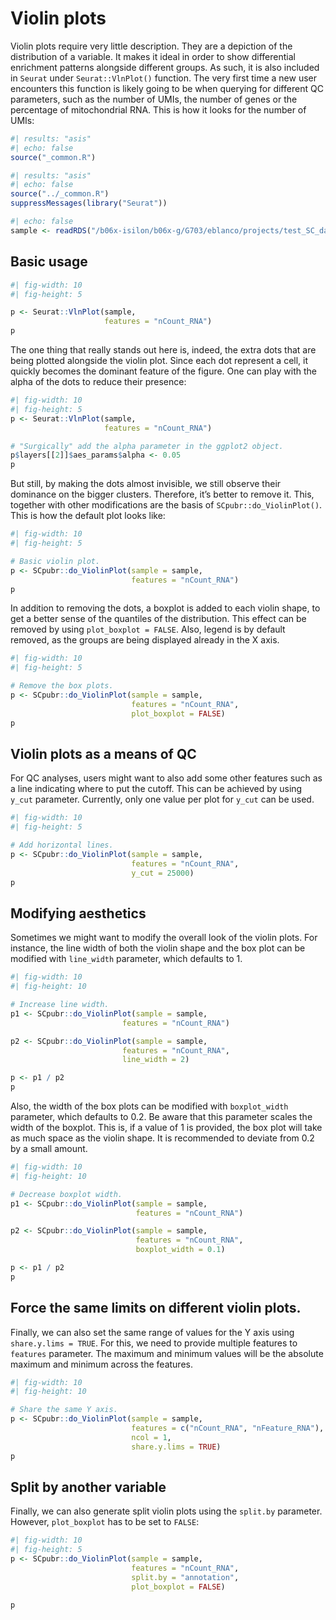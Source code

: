 # Violin plots

Violin plots require very little description. They are a depiction of the distribution of a variable. It makes it ideal in order to show differential enrichment patterns alongside different groups. As such, it is also included in `Seurat` under `Seurat::VlnPlot()` function. The very first time a new user encounters this function is likely going to be when querying for different QC parameters, such as the number of UMIs, the number of genes or the percentage of mitochondrial RNA. This is how it looks for the number of UMIs:

```r
#| results: "asis"
#| echo: false
source("_common.R")
```

```r
#| results: "asis"
#| echo: false
source("../_common.R")
suppressMessages(library("Seurat"))
```

```r
#| echo: false
sample <- readRDS("/b06x-isilon/b06x-g/G703/eblanco/projects/test_SC_datasets/sc_dataset.rds")
```

## Basic usage

```r
#| fig-width: 10
#| fig-height: 5

p <- Seurat::VlnPlot(sample, 
                     features = "nCount_RNA")
p
```

The one thing that really stands out here is, indeed, the extra dots that are being plotted alongside the violin plot. Since each dot represent a cell, it quickly becomes the dominant feature of the figure. One can play with the alpha of the dots to reduce their presence:

```r
#| fig-width: 10
#| fig-height: 5
p <- Seurat::VlnPlot(sample, 
                     features = "nCount_RNA")

# "Surgically" add the alpha parameter in the ggplot2 object.
p$layers[[2]]$aes_params$alpha <- 0.05
p
```

But still, by making the dots almost invisible, we still observe their dominance on the bigger clusters. Therefore, it's better to remove it. This, together with other modifications are the basis of `SCpubr::do_ViolinPlot()`. This is how the default plot looks like:

```r
#| fig-width: 10
#| fig-height: 5

# Basic violin plot.
p <- SCpubr::do_ViolinPlot(sample = sample, 
                           features = "nCount_RNA")
p
```

In addition to removing the dots, a boxplot is added to each violin shape, to get a better sense of the quantiles of the distribution. This effect can be removed by using `plot_boxplot = FALSE`. Also, legend is by default removed, as the groups are being displayed already in the X axis.

```r
#| fig-width: 10
#| fig-height: 5

# Remove the box plots.
p <- SCpubr::do_ViolinPlot(sample = sample, 
                           features = "nCount_RNA",
                           plot_boxplot = FALSE)
p
```

## Violin plots as a means of QC

For QC analyses, users might want to also add some other features such as a line indicating where to put the cutoff. This can be achieved by using `y_cut` parameter. Currently, only one value per plot for `y_cut` can be used.

```r
#| fig-width: 10
#| fig-height: 5

# Add horizontal lines.
p <- SCpubr::do_ViolinPlot(sample = sample, 
                           features = "nCount_RNA", 
                           y_cut = 25000)
p
```

## Modifying aesthetics

Sometimes we might want to modify the overall look of the violin plots. For instance, the line width of both the violin shape and the box plot can be modified with `line_width` parameter, which defaults to 1.

```r
#| fig-width: 10
#| fig-height: 10

# Increase line width.
p1 <- SCpubr::do_ViolinPlot(sample = sample,
                         features = "nCount_RNA")

p2 <- SCpubr::do_ViolinPlot(sample = sample,
                         features = "nCount_RNA",
                         line_width = 2)

p <- p1 / p2
p
```

Also, the width of the box plots can be modified with `boxplot_width` parameter, which defaults to 0.2. Be aware that this parameter scales the width of the boxplot. This is, if a value of 1 is provided, the box plot will take as much space as the violin shape. It is recommended to deviate from 0.2 by a small amount.

```r
#| fig-width: 10
#| fig-height: 10

# Decrease boxplot width.
p1 <- SCpubr::do_ViolinPlot(sample = sample,
                            features = "nCount_RNA")

p2 <- SCpubr::do_ViolinPlot(sample = sample,
                            features = "nCount_RNA",
                            boxplot_width = 0.1)

p <- p1 / p2
p
```

## Force the same limits on different violin plots.

Finally, we can also set the same range of values for the Y axis using `share.y.lims = TRUE`. For this, we need to provide multiple features to `features` parameter. The maximum and minimum values will be the absolute maximum and minimum across the features.

```r
#| fig-width: 10
#| fig-height: 10

# Share the same Y axis.
p <- SCpubr::do_ViolinPlot(sample = sample,
                           features = c("nCount_RNA", "nFeature_RNA"),
                           ncol = 1,
                           share.y.lims = TRUE)
p
```

## Split by another variable

Finally, we can also generate split violin plots using the `split.by` parameter. However, `plot_boxplot` has to be set to `FALSE`:

```r
#| fig-width: 10
#| fig-height: 5
p <- SCpubr::do_ViolinPlot(sample = sample,
                           features = "nCount_RNA",
                           split.by = "annotation",
                           plot_boxplot = FALSE)

p
```
